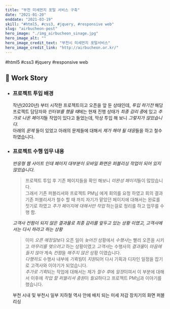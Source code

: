```yaml
---
title: "부천 미세먼지 포털 서비스 구축"
date: "2021-01-20"
enddate: "2021-03-19"
skill: "#html5, #css3, #jquery, #responsive web"
slug: "airbucheon-post"
hero_image: "./img_airbucheon_sinage.jpg"
hero_image_alt: ""
hero_image_credit_text: "부천시 미세먼지 포털서비스"
hero_image_credit_link: "http://airbucheon.or.kr/"
---
```


<div className="badge-wrap">
  <span className="badge badge-html">#html5</span>
  <span className="badge badge-css">#css3</span>
  <span className="badge badge-javscript">#jquery</span>
  <span className="badge badge-rwd">#responsive web</span>
</div>

## 🎤 Work Story

- ### 프로젝트 투입 배경

  작년(2020년) 부터 시작한 프로젝트이고 오픈을 앞 둔 상태인데,
  _투입 하기전_ 해당 프로젝트 담당자와 *인터뷰를 했을 때*에는 현재 진행 상태가 *최종 감리 중*에 있고 *추가로 나온 페이지*들 작업이 있다고 들었는데, 막상 투입 해 보니 _그렇지가 않았습니다._<br/>아래의 _문제_ 들이 있었고 아래의 문제들에 대해서 *제가 해야 될 대응*들을 하고 철수 하였습니다.

- ### 프로젝트 수행 업무 내용

  _반응형 웹 사이트 인데 페이지 대부분이 모바일 화면은 퍼블리싱 작업이 되어 있지 않았습니다_.

  > 프로젝트 투입 후 기존 페이지들을 확인 해보니 *미완성 페이지*들이 많았습니다. <br/>그래서 기존 퍼블리셔와 프로젝트 PM님 에게 회의를 요청 하였고 회의 결과 기존 퍼블리셔가 철수 할 때 까지 자기가 맡았던 페이지에 대해서는 완료를 짓기로 하였고 _추가 페이지에 대해서만 작업_ 하는걸로 정리를 하고 업무를 수행 함.

  _고객사 컨펌이 되지 않은 결과물로 최종 감리를 앞두고 있는 상황 이였고, 고객사에서는 다시 하라고 하는 상황_

  > 이미 *오픈 예정일*보다 오픈 일이 _늦어진_ 상황에서 *수행사*는 빨리 오픈을 시키고 _마무리를 맺으려고_ 하는 상황이였고 *고객사*는 수행사의 *결과물*이 _마음에 들지 않아_ 계속 *컨펌*을 _해주지 않은_ 상황 이였습니다. <br/>_다행히도_ 수행사 내부에 *기획팀*이 *지원*되어 다시 기획과 디자인 일정을 잡기로 고객사와 이야기가 되었습니다. <br/> *추가로 기획*되는 작업에 대해서는 제가 *철수 후*에 *일정*이여서 이 부분에 대해서 이후에 *작업 할 퍼블리셔 충원*이 *필요*하다고 프로젝트 PM님과 이야기를 했습니다.

  부천 시내 및 부천시 일부 지하철 역사 안에 배치 되는 미세 저감 장치기의 화면 퍼블리싱
